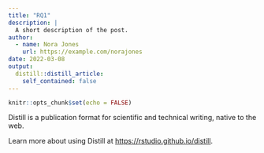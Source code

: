 ```yaml
---
title: "RQ1"
description: |
  A short description of the post.
author:
  - name: Nora Jones
    url: https://example.com/norajones
date: 2022-03-08
output:
  distill::distill_article:
    self_contained: false
---
```



```r
knitr::opts_chunk$set(echo = FALSE)
```

Distill is a publication format for scientific and technical writing, native to the web.

Learn more about using Distill at <https://rstudio.github.io/distill>.


